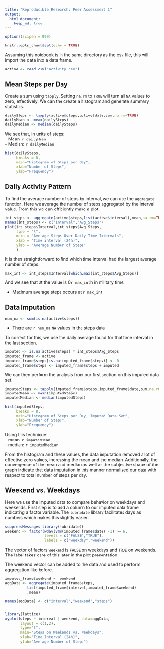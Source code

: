 ```yaml
---
title: "Reproducible Research: Peer Assessment 1"
output: 
  html_document:
    keep_md: true
---
```



```r
options(scipen = 999)
```

```r
knitr::opts_chunk$set(echo = TRUE)
```

Assuming this notebook is in the same directory as the csv file, this will import the data into a data frame.

```r
active <- read.csv("activity.csv")
```
  
## Mean Steps per Day
Create a sum using `tapply`. Setting `na.rm` to `TRUE` will turn all `NA` values to zero, effectively. We can the create a histogram and generate summary statistics.

```r
dailySteps <- tapply(active$steps,active$date,sum,na.rm=TRUE)
dailyMean <- mean(dailySteps)
dailyMedian <- median(dailySteps)
```


We see that, in units of steps:  
- Mean:   `r dailyMean`  
- Median: `r dailyMedian`  

```r
hist(dailySteps, 
     breaks = 8,
     main="Histogram of Steps per Day",
     xlab="Number of Steps",
     ylab="Frequency")
```

  
## Daily Activity Pattern
To find the average number of steps by interval, we can use the `aggregate` function. Here we average the number of steps aggregated by the interval value. From this we can efficiently make a plot.

```r
int_steps <- aggregate(active$steps,list(active$interval),mean,na.rm=TRUE)
names(int_steps) <- c("Interval","Avg_Steps")
plot(int_steps$Interval,int_steps$Avg_Steps,
     type = "l",
     main = "Average Steps Over Daily Time Intervals",
     xlab = "Time interval (24h)",
     ylab = "Average Number of Steps"
     )
```

It is then straightforward to find which time interval had the largest average number of steps. 

```r
max_int <- int_steps$Interval[which.max(int_steps$Avg_Steps)]
```

And we see that at the value is 0`r max_int`h in military time.    

- Maximum average steps occurs at `r max_int`  
  
  
## Data Imputation

```r
num_na <- sum(is.na(active$steps))
```

- There are `r num_na` `NA` values in the steps data

To correct for this, we use the daily average found for that time interval in the last section. 

```r
imputed <- is.na(active$steps) * int_steps$Avg_Steps
imputed_frame <- active
imputed_frame$steps[is.na(imputed_frame$steps)] <- 0
imputed_frame$steps <- imputed_frame$steps + imputed
```

We can then perform the analysis from our first section on this imputed data set.

```r
imputedSteps <- tapply(imputed_frame$steps,imputed_frame$date,sum,na.rm=TRUE)
imputedMean <- mean(imputedSteps)
imputedMedian <- median(imputedSteps)

hist(imputedSteps,
     breaks = 8,
     main="Histogram of Steps per Day, Imputed Data Set",
     xlab="Number of Steps",
     ylab="Frequency")
```

Using this technique:  
- mean:   `r imputedMean`  
- median: `r imputedMedian`

From the histogram and these values, the data imputation removed a lot of effective zero values, increasing the mean and the median. Additionally, the convergence of the mean and median as well as the subjective shape of the graph indicate that data imputation in this manner normalized our data with respect to total number of steps per day.


## Weekend vs. Weekdays

Here we use the imputed data to compare behavior on weekdays and weekends. First step is to add a column to our imputed data frame indicating a factor variable. The `lubridate` library facilitates days as numbers which makes this slightly easier.

```r
suppressMessages(library(lubridate))
weekend <- factor(wday(ymd(imputed_frame$date) -1) >= 6,
                  levels = c("FALSE","TRUE"),
                  labels = c("weekday","weekend"))

```

The vector of factors `weekend` is `FALSE` on weekdays and `TRUE` on weekends. The label takes care of this later in the plot presentation.  

The weekend vector can be added to the data and used to perform aggregation like before.

```r

imputed_frame$weekend <- weekend
aggData <- aggregate(imputed_frame$steps,
          list(imputed_frame$interval,imputed_frame$weekend)
          ,mean)

names(aggData) <- c("interval","weekend","steps")


library(lattice)
xyplot(steps ~ interval | weekend, data=aggData,
       layout = c(1,2),
       type="l",
       main="Steps on Weekends vs. Weekdays",
       xlab="Time Interval (24h)",
       ylab="Average Number of Steps")

```

